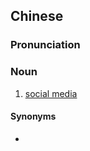 {{also|社交媒体}}
==Chinese==
{{zh-forms|s=社交媒体|type=22}}

===Pronunciation===
{{zh-pron
|m=shèjiāo méitǐ
|c=se5 gaau1 mui4 tai2
|cat=n
}}

===Noun===
{{zh-noun}}

# [[social media]]

====Synonyms====
* {{zh-l|社會媒體}}